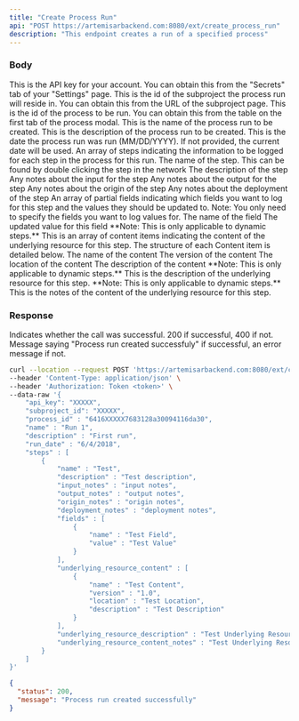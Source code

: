```yaml
---
title: "Create Process Run"
api: "POST https://artemisarbackend.com:8080/ext/create_process_run"
description: "This endpoint creates a run of a specified process"
---
```


### Body

<ParamField body="api_key" type="string" required>
  This is the API key for your account. You can obtain this from the "Secrets" tab of your "Settings" page.
</ParamField>

<ParamField body="subproject_id" type="string" required>
  This is the id of the subproject the process run will reside in. You can obtain this from the URL of the subproject page.
</ParamField>

<ParamField body="process_id" type="string" required>
    This is the id of the process to be run. You can obtain this from the table on the first tab of the process modal.
</ParamField>

<ParamField body="name" type="string" required>
  This is the name of the process run to be created.
</ParamField>

<ParamField body="description" type="string" required>
    This is the description of the process run to be created.
</ParamField>

<ParamField body="run_date" type="string" optional>
    This is the date the process run was run (MM/DD/YYYY). If not provided, the current date will be used.
</ParamField>

<ParamField body="steps" type="[Steps]" optional>
  An array of steps indicating the information to be logged for each step in the process for this run.
   <Expandable title="Step Structure">
    <ResponseField name="name" type="string" required>
        The name of the step. This can be found by double clicking the step in the network
    </ResponseField>
    <ResponseField name="description" type="string" optional>
        The description of the step
    </ResponseField>
     <ResponseField name="input_notes" type="string" optional>
        Any notes about the input for the step
    </ResponseField>
     <ResponseField name="output_notes" type="string" optional>
        Any notes about the output for the step
    </ResponseField>
    <ResponseField name="origin_notes" type="string" optional>
        Any notes about the origin of the step
    </ResponseField>
    <ResponseField name="deployment_notes" type="string" optional>
        Any notes about the deployment of the step
    </ResponseField>
    <ResponseField name="fields" type="[Partial Field]" optional>
        An array of partial fields indicating which fields you want to log for this step and the values they should be updated to. Note: You only need to specify the fields you want to log values for.
        <Expandable title="Partial Field Structure">
            <ResponseField name="name" type="string" required>
                The name of the field
            </ResponseField>
            <ResponseField name="value" type="type" optional default="">
                The updated value for this field
            </ResponseField>
        </Expandable>
    </ResponseField>
    <ResponseField name="underlying_resource_content" type="[Content]" optional>
        **Note: This is only applicable to dynamic steps.** This is an array of content items indicating the content of the underlying resource for this step. The structure of each Content item is detailed below.
         <Expandable title="Content Structure">
            <ResponseField name="name" type="string" required>
            The name of the content
            </ResponseField>
            <ResponseField name="version" type="string" optional>
                The version of the content
            </ResponseField>
            <ResponseField name="location" type="string" optional>
                The location of the content
            </ResponseField>
            <ResponseField name="description" type="string" optional>
                The description of the content
            </ResponseField>
        </Expandable>
    </ResponseField>
    <ResponseField name="underlying_resource_description" type="string" optional>
        **Note: This is only applicable to dynamic steps.**  This is the description of the underlying resource for this step.
    </ResponseField>
    <ResponseField name="underlying_resource_content_notes" type="string" optional>
        **Note: This is only applicable to dynamic steps.**  This is the notes of the content of the underlying resource for this step.
    </ResponseField>
  </Expandable>
</ParamField>

### Response

<ResponseField name="status" type="number">
  Indicates whether the call was successful. 200 if successful, 400 if not.
</ResponseField>

<ResponseField name="message" type="string">
  Message saying "Process run created successfuly" if successful, an error message if not.
</ResponseField>

<RequestExample>

```bash Example Request
curl --location --request POST 'https://artemisarbackend.com:8080/ext/create_process_run' \
--header 'Content-Type: application/json' \
--header 'Authorization: Token <token>' \
--data-raw '{
    "api_key": "XXXXX",
    "subproject_id": "XXXXX",
    "process_id" : "6416XXXXX7683128a30094116da30",
    "name" : "Run 1",
    "description" : "First run",
    "run_date" : "6/4/2018",
    "steps" : [
        {
            "name" : "Test",
            "description" : "Test description",
            "input_notes" : "input notes",
            "output_notes" : "output notes",
            "origin_notes" : "origin notes",
            "deployment_notes" : "deployment notes",
            "fields" : [
                {
                    "name" : "Test Field",
                    "value" : "Test Value"
                }
            ],
            "underlying_resource_content" : [
                {
                    "name" : "Test Content",
                    "version" : "1.0",
                    "location" : "Test Location",
                    "description" : "Test Description"
                }
            ],
            "underlying_resource_description" : "Test Underlying Resource Description",
            "underlying_resource_content_notes" : "Test Underlying Resource Content Notes"
        }
    ]
}'
```

</RequestExample>

<ResponseExample>

```json Response
{
  "status": 200,
  "message": "Process run created successfully"
}
```

</ResponseExample>